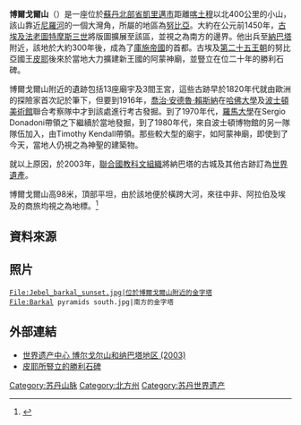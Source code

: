 {{世界文化遺產概要表
|site_img = File:The_pyramids_of_Jebel_Barkal_(2)_(34641472076).jpg
|site_img_capt = 位於博爾戈爾山附近的金字塔
|site_img_width = 350px
|zh_name = 博尔戈尔山和纳帕塔地区的地点群
|en_name = Gebel Barkal and the Sites of the Napatan Region
|fr_name = Gebel Barkal et les sites de la région napatéenne
|country = {{SUD}}
|Region =阿拉伯国家
|criterion_c = i, ii, iii, iv, vi
|rg_year = 2003年
|ex_rg_year = 
|remarks = 
|org_url = http://whc.unesco.org/en/list/1073/
|map_img = 
|map_img_width =
|locator_x =
|locator_y =
|icun = 
}}
'''博爾戈爾山'''（{{lang-ar|'''جبل بركل'''|}}）是一座位於[[蘇丹|蘇丹]][[北部省_(蘇丹)|北部省]][[凱里邁市|凱里邁市]]距離[[喀土穆|喀土穆]]以北400公里的小山，該山靠近[[尼羅河|尼羅河]]的一個大灣角，所屬的地區為[[努比亞|努比亞]]。大約在公元前1450年，[[古埃及|古埃及]][[法老|法老]][[圖特摩斯三世|圖特摩斯三世]]將版圖擴展至該區，並視之為南方的邊界。他出兵至[[納巴塔|納巴塔]]附近，該地於大約300年後，成為了[[庫施|庫施帝國]]的首都。古埃及[[第二十五王朝|第二十五王朝]]的努比亞國王[[皮耶|皮耶]]後來於當地大力擴建新王國的阿蒙神廟，並豎立在位二十年的勝利石碑。

博爾戈爾山附近的遺跡包括13座廟宇及3間王宮，這些古跡早於1820年代就由歐洲的探險家首次記於筆下，但要到1916年，[[喬治·安德魯·賴斯納|喬治·安德魯·賴斯納]]在[[哈佛大學|哈佛大學]]及[[波士頓美術館|波士頓美術館]]聯合考察隊中才到該處進行考古發掘。到了1970年代，[[羅馬大學|羅馬大學]]在Sergio Donadoni帶領之下繼續於當地發掘，到了1980年代，來自波士頓博物館的另一隊隊伍加入，由Timothy Kendall帶領。那些較大型的廟宇，如阿蒙神廟，即使到了今天，當地人仍視之為神聖的建築物。

就以上原因，於2003年，[[聯合國教科文組織|聯合國教科文組織]]將納巴塔的古城及其他古跡訂為[[世界遺產|世界遺產]]。

博爾戈爾山高98米，頂部平坦，由於該地便於橫跨大河，來往中非、阿拉伯及埃及的商旅均視之為地標。<ref>{{Cite web |url=http://whc.unesco.org/en/list/1073 |title=Gebel Barkal and the Sites of the Napatan Region - UNESCO World Heritage Centre |accessdate=2009-12-04 |archive-date=2018-12-24 |archive-url=https://web.archive.org/web/20181224214937/http://whc.unesco.org/en/list/1073%20 |dead-url=no }}</ref>

==資料來源==
{{reflist}}

==照片==
<gallery>
 File:Jebel_barkal_sunset.jpg|位於博爾戈爾山附近的金字塔
 File:Barkal pyramids south.jpg|南方的金字塔
</gallery>

==外部連結==
{{commons|Category:Gebel Barkal|博爾戈爾山}}
*[http://whc.unesco.org/zh/list/1073#top 世界遗产中心 博尔戈尔山和纳巴塔地区 (2003)]{{Wayback|url=http://whc.unesco.org/zh/list/1073#top |date=20200209063544 }}
*[https://web.archive.org/web/20070927051521/http://www.yare.org/essays/pianky.htm 皮耶所豎立的勝利石碑]

[[Category:苏丹山脉|Category:苏丹山脉]]
[[Category:北方州|Category:北方州]]
[[Category:苏丹世界遗产|Category:苏丹世界遗产]]